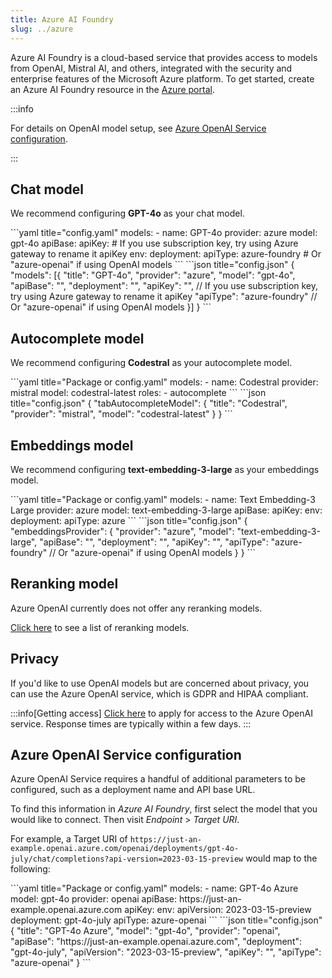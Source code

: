 ```yaml
---
title: Azure AI Foundry
slug: ../azure
---
```



Azure AI Foundry is a cloud-based service that provides access to models from OpenAI, Mistral AI, and others, integrated with the security and enterprise features of the Microsoft Azure platform. To get started, create an Azure AI Foundry resource in the [Azure portal](https://portal.azure.com).

:::info

For details on OpenAI model setup, see [Azure OpenAI Service configuration](#azure-openai-service-configuration).

:::

## Chat model

We recommend configuring **GPT-4o** as your chat model.

<Tabs groupId="config-example">
  <TabItem value="yaml" label="YAML">
  ```yaml title="config.yaml"
  models:
    - name: GPT-4o
      provider: azure
      model: gpt-4o
      apiBase: <YOUR_DEPLOYMENT_BASE>
      apiKey: <YOUR_AZURE_API_KEY> # If you use subscription key, try using Azure gateway to rename it apiKey
      env:
        deployment: <YOUR_DEPLOYMENT_NAME>
        apiType: azure-foundry # Or "azure-openai" if using OpenAI models
  ```
  </TabItem>
  <TabItem value="json" label="JSON">
  ```json title="config.json"
  {
    "models": [{
        "title": "GPT-4o",
        "provider": "azure",
        "model": "gpt-4o",
        "apiBase": "<YOUR_DEPLOYMENT_BASE>",
        "deployment": "<YOUR_DEPLOYMENT_NAME>",
        "apiKey": "<YOUR_AZURE_API_KEY>", // If you use subscription key, try using Azure gateway to rename it apiKey
        "apiType": "azure-foundry" // Or "azure-openai" if using OpenAI models
    }]
  }
  ```
  </TabItem>
</Tabs>

## Autocomplete model

We recommend configuring **Codestral** as your autocomplete model.

<Tabs groupId="config-example">
  <TabItem value="yaml" label="YAML">
  ```yaml title="Package or config.yaml"
  models:
    - name: Codestral
      provider: mistral
      model: codestral-latest
      roles:
        - autocomplete
  ```
  </TabItem>
  <TabItem value="json" label="JSON">
  ```json title="config.json"
  {
    "tabAutocompleteModel": {
      "title": "Codestral",
      "provider": "mistral",
      "model": "codestral-latest"
    }
  }
  ```
  </TabItem>
</Tabs>

## Embeddings model

We recommend configuring **text-embedding-3-large** as your embeddings model.

<Tabs groupId="config-example">
    <TabItem value="yaml" label="YAML">
    ```yaml title="Package or config.yaml"
    models:
      - name: Text Embedding-3 Large
        provider: azure
        model: text-embedding-3-large
        apiBase: <YOUR_DEPLOYMENT_BASE>
        apiKey: <YOUR_AZURE_API_KEY>
        env:
          deployment: <YOUR_DEPLOYMENT_NAME>
          apiType: azure
    ```
    </TabItem>
    <TabItem value="json" label="JSON">
    ```json title="config.json"
    {
      "embeddingsProvider": {
        "provider": "azure",
        "model": "text-embedding-3-large",
        "apiBase": "<YOUR_DEPLOYMENT_BASE>",
        "deployment": "<YOUR_DEPLOYMENT_NAME>",
        "apiKey": "<YOUR_AZURE_API_KEY>",
        "apiType": "azure-foundry" // Or "azure-openai" if using OpenAI models
      }
    }
    ```
    </TabItem>
</Tabs>

## Reranking model

Azure OpenAI currently does not offer any reranking models.

[Click here](../../model-types/reranking.mdx) to see a list of reranking models.

## Privacy

If you'd like to use OpenAI models but are concerned about privacy, you can use the Azure OpenAI service, which is GDPR and HIPAA compliant.

:::info[Getting access]
[Click here](https://azure.microsoft.com/en-us/products/ai-services/openai-service) to apply for access to the Azure OpenAI service. Response times are typically within a few days.
:::

## Azure OpenAI Service configuration

Azure OpenAI Service requires a handful of additional parameters to be configured, such as a deployment name and API base URL.

To find this information in _Azure AI Foundry_, first select the model that you would like to connect. Then visit _Endpoint_ > _Target URI_.

For example, a Target URI of `https://just-an-example.openai.azure.com/openai/deployments/gpt-4o-july/chat/completions?api-version=2023-03-15-preview` would map to the following:

<Tabs groupId="config-example">
  <TabItem value="yaml" label="YAML">
    ```yaml title="Package or config.yaml"
    models:
      - name: GPT-4o Azure
        model: gpt-4o
        provider: openai
        apiBase: https://just-an-example.openai.azure.com
        apiKey: <YOUR_AZURE_API_KEY>
        env:
          apiVersion: 2023-03-15-preview
          deployment: gpt-4o-july
          apiType: azure-openai
    ```
  </TabItem>
  <TabItem value="json" label="JSON">
    ```json title="config.json"
    {
      "title": "GPT-4o Azure",
      "model": "gpt-4o",
      "provider": "openai",
      "apiBase": "https://just-an-example.openai.azure.com",
      "deployment": "gpt-4o-july",
      "apiVersion": "2023-03-15-preview",
      "apiKey": "<YOUR_AZURE_API_KEY>",
      "apiType": "azure-openai"
    }
    ```
  </TabItem>
</Tabs>
